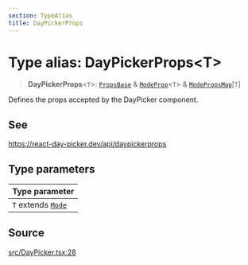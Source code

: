 ```yaml
---
section: TypeAlias
title: DayPickerProps
---
```


# Type alias: DayPickerProps\<T\>

> **DayPickerProps**\<`T`\>: [`PropsBase`](/docs/api/next/interfaces/PropsBase.mdx) & [`ModeProp`](/docs/api/next/interfaces/ModeProp.mdx)\<`T`\> & [`ModePropsMap`](/docs/api/next/interfaces/ModePropsMap.mdx)\[`T`\]

Defines the props accepted by the DayPicker component.

## See

https://react-day-picker.dev/api/daypickerprops

## Type parameters

| Type parameter |
| :------ |
| `T` extends [`Mode`](/docs/api/next/type-aliases/Mode.mdx) |

## Source

[src/DayPicker.tsx:28](https://github.com/gpbl/react-day-picker/blob/854070dd0/src/DayPicker.tsx#L28)
